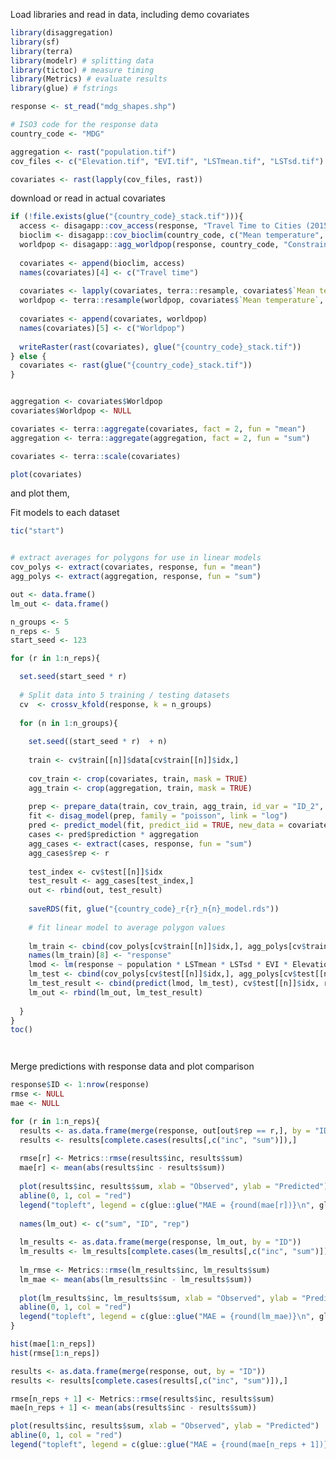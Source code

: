 
Load libraries and read in data, including demo covariates

```r
library(disaggregation)
library(sf)
library(terra)
library(modelr) # splitting data
library(tictoc) # measure timing
library(Metrics) # evaluate results
library(glue) # fstrings

response <- st_read("mdg_shapes.shp")

# ISO3 code for the response data
country_code <- "MDG"

aggregation <- rast("population.tif")
cov_files <- c("Elevation.tif", "EVI.tif", "LSTmean.tif", "LSTsd.tif")

covariates <- rast(lapply(cov_files, rast))
```

download or read in actual covariates

```r
if (!file.exists(glue("{country_code}_stack.tif"))){
  access <- disagapp::cov_access(response, "Travel Time to Cities (2015)")
  bioclim <- disagapp::cov_bioclim(country_code, c("Mean temperature", "Isothermality", "Total precipitation"), response)
  worldpop <- disagapp::agg_worldpop(response, country_code, "Constrained", "1km", 2020)
  
  covariates <- append(bioclim, access)
  names(covariates)[4] <- c("Travel time")
  
  covariates <- lapply(covariates, terra::resample, covariates$`Mean temperature`)
  worldpop <- terra::resample(worldpop, covariates$`Mean temperature`, method = "sum")
  
  covariates <- append(covariates, worldpop)
  names(covariates)[5] <- c("Worldpop")
  
  writeRaster(rast(covariates), glue("{country_code}_stack.tif"))
} else {
  covariates <- rast(glue("{country_code}_stack.tif"))
}


aggregation <- covariates$Worldpop
covariates$Worldpop <- NULL

covariates <- terra::aggregate(covariates, fact = 2, fun = "mean")
aggregation <- terra::aggregate(aggregation, fact = 2, fun = "sum")

covariates <- terra::scale(covariates)

plot(covariates)
```


 and plot them, 

Fit models to each dataset

```r

tic("start")


# extract averages for polygons for use in linear models
cov_polys <- extract(covariates, response, fun = "mean")
agg_polys <- extract(aggregation, response, fun = "sum")

out <- data.frame()
lm_out <- data.frame()

n_groups <- 5
n_reps <- 5
start_seed <- 123

for (r in 1:n_reps){

  set.seed(start_seed * r)
  
  # Split data into 5 training / testing datasets
  cv  <- crossv_kfold(response, k = n_groups)
  
  for (n in 1:n_groups){
    
    set.seed((start_seed * r)  + n)
    
    train <- cv$train[[n]]$data[cv$train[[n]]$idx,]
  
    cov_train <- crop(covariates, train, mask = TRUE)
    agg_train <- crop(aggregation, train, mask = TRUE)
  
    prep <- prepare_data(train, cov_train, agg_train, id_var = "ID_2", response_var = "inc", na_action = TRUE, make_mesh = TRUE)
    fit <- disag_model(prep, family = "poisson", link = "log")
    pred <- predict_model(fit, predict_iid = TRUE, new_data = covariates)
    cases <- pred$prediction * aggregation
    agg_cases <- extract(cases, response, fun = "sum")
    agg_cases$rep <- r
  
    test_index <- cv$test[[n]]$idx
    test_result <- agg_cases[test_index,]
    out <- rbind(out, test_result)
  
    saveRDS(fit, glue("{country_code}_r{r}_n{n}_model.rds"))
    
    # fit linear model to average polygon values
  
    lm_train <- cbind(cov_polys[cv$train[[n]]$idx,], agg_polys[cv$train[[n]]$idx,], response$inc[cv$train[[n]]$idx])
    names(lm_train)[8] <- "response"
    lmod <- lm(response ~ population * LSTmean * LSTsd * EVI * Elevation, data = lm_train)
    lm_test <- cbind(cov_polys[cv$test[[n]]$idx,], agg_polys[cv$test[[n]]$idx,], response$inc[cv$test[[n]]$idx])
    lm_test_result <- cbind(predict(lmod, lm_test), cv$test[[n]]$idx, r)
    lm_out <- rbind(lm_out, lm_test_result)
    
  }
}
toc()




```

Merge predictions with response data and plot comparison

```r

response$ID <- 1:nrow(response)
rmse <- NULL
mae <- NULL

for (r in 1:n_reps){
  results <- as.data.frame(merge(response, out[out$rep == r,], by = "ID"))
  results <- results[complete.cases(results[,c("inc", "sum")]),]
  
  rmse[r] <- Metrics::rmse(results$inc, results$sum)
  mae[r] <- mean(abs(results$inc - results$sum))
  
  plot(results$inc, results$sum, xlab = "Observed", ylab = "Predicted")
  abline(0, 1, col = "red")
  legend("topleft", legend = c(glue::glue("MAE = {round(mae[r])}\n", glue::glue("RMSE = {round(rmse[r])}"))))
  
  names(lm_out) <- c("sum", "ID", "rep")
  
  lm_results <- as.data.frame(merge(response, lm_out, by = "ID"))
  lm_results <- lm_results[complete.cases(lm_results[,c("inc", "sum")]),]
  
  lm_rmse <- Metrics::rmse(lm_results$inc, lm_results$sum)
  lm_mae <- mean(abs(lm_results$inc - lm_results$sum))
  
  plot(lm_results$inc, lm_results$sum, xlab = "Observed", ylab = "Predicted")
  abline(0, 1, col = "red")
  legend("topleft", legend = c(glue::glue("MAE = {round(lm_mae)}\n", glue::glue("RMSE = {round(lm_rmse)}"))))
}

hist(mae[1:n_reps])
hist(rmse[1:n_reps])

results <- as.data.frame(merge(response, out, by = "ID"))
results <- results[complete.cases(results[,c("inc", "sum")]),]

rmse[n_reps + 1] <- Metrics::rmse(results$inc, results$sum)
mae[n_reps + 1] <- mean(abs(results$inc - results$sum))

plot(results$inc, results$sum, xlab = "Observed", ylab = "Predicted")
abline(0, 1, col = "red")
legend("topleft", legend = c(glue::glue("MAE = {round(mae[n_reps + 1])}\n", glue::glue("RMSE = {round(rmse[n_reps + 1])}"))))
  
```

